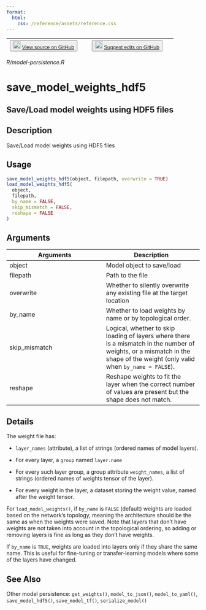 ```yaml
---
format:
  html:
    css: /reference/assets/reference.css
---
```


| <button class="button"> ![](/reference/assets/GitHub-Mark-32px.png){width="20"} [View source on GitHub](https://github.com/rstudio/keras//blob/main/R/model-persistence.R) </button> | <button class="button"> ![](/reference/assets/GitHub-Mark-32px.png){width="20"} [Suggest edits on GitHub](https://github.com/rstudio/keras//edit/main/R/model-persistence.R) </button> |
|:------------------------------:|:--------------------------------------:|

*R/model-persistence.R*

# save_model_weights_hdf5

## Save/Load model weights using HDF5 files

## Description
Save/Load model weights using HDF5 files 


## Usage
```r
save_model_weights_hdf5(object, filepath, overwrite = TRUE) 
load_model_weights_hdf5( 
  object, 
  filepath, 
  by_name = FALSE, 
  skip_mismatch = FALSE, 
  reshape = FALSE 
) 
```

## Arguments
|Arguments|Description|
|---|---|
| object | Model object to save/load |
| filepath | Path to the file |
| overwrite | Whether to silently overwrite any existing file at the target location |
| by_name | Whether to load weights by name or by topological order. |
| skip_mismatch | Logical, whether to skip loading of layers where there is a mismatch in the number of weights, or a mismatch in the shape of the weight (only valid when `by_name = FALSE`). |
| reshape | Reshape weights to fit the layer when the correct number of values are present but the shape does not match. |

## Details

The weight file has: 

- `layer_names` (attribute), a list of strings (ordered names of model layers). 

- For every layer, a `group` named `layer.name`

- For every such layer group, a group attribute `weight_names`, a list of strings (ordered names of weights tensor of the layer). 

- For every weight in the layer, a dataset storing the weight value, named after the weight tensor. 

For `load_model_weights()`, if `by_name` is `FALSE` (default) weights are loaded based on the network's topology, meaning the architecture should be the same as when the weights were saved. Note that layers that don't have weights are not taken into account in the topological ordering, so adding or removing layers is fine as long as they don't have weights. 

If `by_name` is `TRUE`, weights are loaded into layers only if they share the same name. This is useful for fine-tuning or transfer-learning models where some of the layers have changed. 





## See Also
Other model persistence:  `get_weights()`, `model_to_json()`, `model_to_yaml()`, `save_model_hdf5()`, `save_model_tf()`, `serialize_model()`

